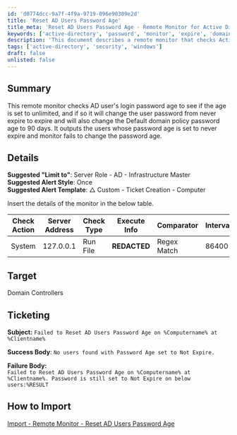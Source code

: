 ```yaml
---
id: 'd0774dcc-9a7f-4f9a-9719-096e90309e2d'
title: 'Reset AD Users Password Age'
title_meta: 'Reset AD Users Password Age - Remote Monitor for Active Directory'
keywords: ['active-directory', 'password', 'monitor', 'expire', 'domain', 'policy', 'change']
description: 'This document describes a remote monitor that checks Active Directory user login password age settings. It identifies users with passwords set to never expire and changes their settings to ensure compliance with a 90-day expiration policy. It also provides details on alerting and ticketing for failed password resets.'
tags: ['active-directory', 'security', 'windows']
draft: false
unlisted: false
---
```

## Summary

This remote monitor checks AD user's login password age to see if the age is set to unlimited, and if so it will change the user password from never expire to expire and will also change the Default domain policy password age to 90 days. It outputs the users whose password age is set to never expire and monitor fails to change the password age.

## Details

**Suggested "Limit to"**: Server Role - AD - Infrastructure Master  
**Suggested Alert Style**: Once  
**Suggested Alert Template**: △ Custom - Ticket Creation - Computer  

Insert the details of the monitor in the below table.

| Check Action | Server Address | Check Type | Execute Info | Comparator | Interval | Result |
|--------------|----------------|------------|---------------|------------|----------|--------|
| System       | 127.0.0.1     | Run File   | **REDACTED**  | Regex Match | 86400    | ![Result](../../../static/img/Reset-AD-Users-Password-Age/image_1.png) |

## Target

Domain Controllers

## Ticketing

**Subject:** `Failed to Reset AD Users Password Age on %Computername% at %Clientname%`  

**Success Body**: `No users found with Password Age set to Not Expire.`  

**Failure Body:**  
`Failed to Reset AD Users Password Age on %Computername% at %Clientname%. Password is still set to Not Expire on below users:%RESULT`  

## How to Import

[Import - Remote Monitor - Reset AD Users Password Age](https://proval.itglue.com/DOC-5078775-13667960)  











